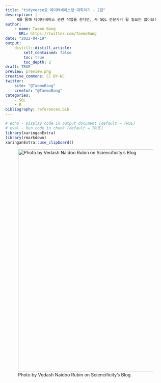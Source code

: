 ```yaml
---
title: "tidyverse로 데이터베이스랑 대화하기 - 2편"
description: |
     R을 통해 데이터베이스 관련 작업을 한다면, 꼭 SQL 전문가가 될 필요는 없어요!
author:
    - name: Taemo Bang
      URL: https://twitter.com/TaemoBang
date: "2022-04-19"
output:
    distill::distill_article:
        self_contained: false
        toc: true
        toc_depth: 2
draft: TRUE
preview: preview.png
creative_commons: CC BY-NC
twitter:
    site: "@TaemoBang"
    creator: "@TaemoBang"
categories:
    - SQL
    - R
bibliography: references.bib
---
```


```r
# echo - Display code in output document (default = TRUE)
# eval - Run code in chunk (default = TRUE)
library(xaringanExtra)
library(rmarkdown)
xaringanExtra::use_clipboard()
```

![Photo by Vedash Naidoo Rubin on Sciencificity's Blog](preview.png){width="700"}
